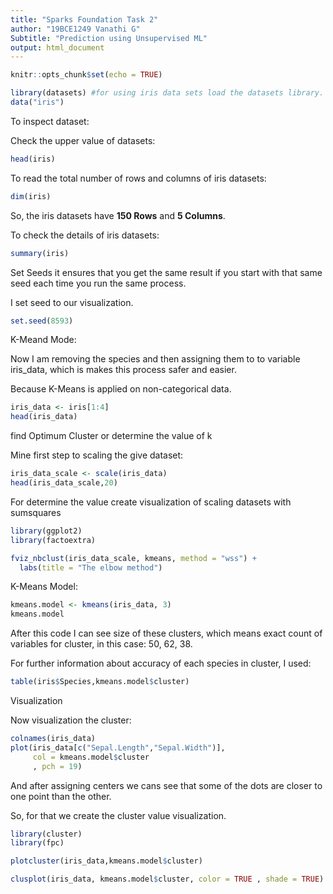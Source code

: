 ---
title: "Sparks Foundation Task 2"
author: "19BCE1249 Vanathi G"
Subtitle: "Prediction using Unsupervised ML"
output: html_document
---

```{r setup, include=FALSE}
knitr::opts_chunk$set(echo = TRUE)
```

```{r echo=TRUE}
library(datasets) #for using iris data sets load the datasets library.
data("iris")
```
To inspect dataset:

Check the upper value of datasets:
```{r echo=TRUE}
head(iris)
```

To read the total number of rows and columns of iris datasets:
```{r echo=TRUE}
dim(iris)
```

So, the iris datasets have **150 Rows** and **5 Columns**.

To check the details of iris datasets:
```{r echo=TRUE}
summary(iris)
```

Set Seeds
it ensures that you get the same result if you start with that same seed each time you run the same process.

I set seed to our visualization.
```{r echo=TRUE}
set.seed(8593)
```


K-Meand Mode:

Now I am removing the species and then assigning them to to variable iris_data, which is makes this process safer and easier.

Because K-Means is applied on non-categorical data.

```{r echo=TRUE}
iris_data <- iris[1:4]
head(iris_data)
```

find Optimum Cluster or determine the value of k

Mine first step to scaling the give dataset:
```{r echo=TRUE}
iris_data_scale <- scale(iris_data)
head(iris_data_scale,20)
```
For determine the value create visualization of scaling datasets with sumsquares
```{r eval=TRUE}
library(ggplot2)
library(factoextra)
```

```{r echo=TRUE}
fviz_nbclust(iris_data_scale, kmeans, method = "wss") + 
  labs(title = "The elbow method")
```

K-Means Model:
```{r echo=TRUE}
kmeans.model <- kmeans(iris_data, 3)
kmeans.model
```

After this code I can see size of these clusters, which means exact count of variables for cluster, in this case: 50, 62, 38.

For further information about accuracy of each species in cluster, I used:
```{r echo=TRUE}
table(iris$Species,kmeans.model$cluster)
```

Visualization

Now visualization the cluster:
```{r echo=TRUE}
colnames(iris_data)
plot(iris_data[c("Sepal.Length","Sepal.Width")], 
     col = kmeans.model$cluster
     , pch = 19)
```

And after assigning centers we cans see that some of the dots are closer to one point than the other.

So, for that we create the cluster value visualization.

```{r eval=TRUE}
library(cluster)
library(fpc)
```

```{r echo=TRUE}
plotcluster(iris_data,kmeans.model$cluster)
```

```{r echo=TRUE}
clusplot(iris_data, kmeans.model$cluster, color = TRUE , shade = TRUE)
```
